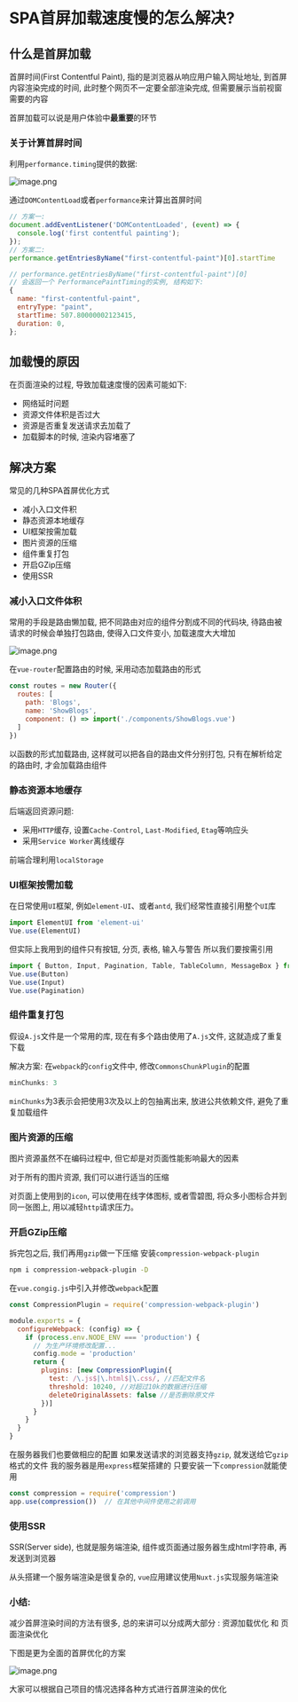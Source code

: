 # SPA首屏加载速度慢的怎么解决?

## 什么是首屏加载

首屏时间(First Contentful Paint), 指的是浏览器从响应用户输入网址地址, 到首屏内容渲染完成的时间, 此时整个网页不一定要全部渲染完成, 但需要展示当前视窗需要的内容

首屏加载可以说是用户体验中**最重要**的环节

### 关于计算首屏时间

利用`performance.timing`提供的数据: 

![image.png](https://static.vue-js.com/2e2491a0-3acc-11eb-85f6-6fac77c0c9b3.png)

通过`DOMContentLoad`或者`performance`来计算出首屏时间

```js showLineNumbers copy
// 方案一: 
document.addEventListener('DOMContentLoaded', (event) => {
  console.log('first contentful painting');
});
// 方案二: 
performance.getEntriesByName("first-contentful-paint")[0].startTime

// performance.getEntriesByName("first-contentful-paint")[0]
// 会返回一个 PerformancePaintTiming的实例, 结构如下: 
{
  name: "first-contentful-paint",
  entryType: "paint",
  startTime: 507.80000002123415,
  duration: 0,
};
```

## 加载慢的原因

在页面渲染的过程, 导致加载速度慢的因素可能如下: 

- 网络延时问题
- 资源文件体积是否过大
- 资源是否重复发送请求去加载了
- 加载脚本的时候, 渲染内容堵塞了

## 解决方案

常见的几种SPA首屏优化方式

- 减小入口文件积
- 静态资源本地缓存
- UI框架按需加载
- 图片资源的压缩
- 组件重复打包
- 开启GZip压缩
- 使用SSR

### 减小入口文件体积

常用的手段是路由懒加载, 把不同路由对应的组件分割成不同的代码块, 待路由被请求的时候会单独打包路由, 使得入口文件变小, 加载速度大大增加

![image.png](https://static.vue-js.com/486cee90-3acc-11eb-ab90-d9ae814b240d.png)

在`vue-router`配置路由的时候, 采用动态加载路由的形式

```js showLineNumbers copy
const routes = new Router({
  routes: [ 
    path: 'Blogs',
    name: 'ShowBlogs',
    component: () => import('./components/ShowBlogs.vue')
  ]
})
```

以函数的形式加载路由, 这样就可以把各自的路由文件分别打包, 只有在解析给定的路由时, 才会加载路由组件

### 静态资源本地缓存

后端返回资源问题: 

- 采用`HTTP`缓存, 设置`Cache-Control`, `Last-Modified`, `Etag`等响应头
- 采用`Service Worker`离线缓存

前端合理利用`localStorage`

### UI框架按需加载

在日常使用`UI`框架, 例如`element-UI`、或者`antd`, 我们经常性直接引用整个`UI`库

```js showLineNumbers copy
import ElementUI from 'element-ui'
Vue.use(ElementUI)
```

但实际上我用到的组件只有按钮, 分页, 表格, 输入与警告 所以我们要按需引用

```js showLineNumbers copy
import { Button, Input, Pagination, Table, TableColumn, MessageBox } from 'element-ui';
Vue.use(Button)
Vue.use(Input)
Vue.use(Pagination)
```

### 组件重复打包

假设`A.js`文件是一个常用的库, 现在有多个路由使用了`A.js`文件, 这就造成了重复下载

解决方案: 在`webpack`的`config`文件中, 修改`CommonsChunkPlugin`的配置

```js showLineNumbers copy
minChunks: 3
```

`minChunks`为3表示会把使用3次及以上的包抽离出来, 放进公共依赖文件, 避免了重复加载组件

### 图片资源的压缩

图片资源虽然不在编码过程中, 但它却是对页面性能影响最大的因素

对于所有的图片资源, 我们可以进行适当的压缩

对页面上使用到的`icon`, 可以使用在线字体图标, 或者雪碧图, 将众多小图标合并到同一张图上, 用以减轻`http`请求压力。

### 开启GZip压缩

拆完包之后, 我们再用`gzip`做一下压缩 安装`compression-webpack-plugin`

```bash
npm i compression-webpack-plugin -D
```

在`vue.congig.js`中引入并修改`webpack`配置

```js showLineNumbers copy
const CompressionPlugin = require('compression-webpack-plugin')

module.exports = {
  configureWebpack: (config) => {
    if (process.env.NODE_ENV === 'production') {
      // 为生产环境修改配置...
      config.mode = 'production'
      return {
        plugins: [new CompressionPlugin({
          test: /\.js$|\.html$|\.css/, //匹配文件名
          threshold: 10240, //对超过10k的数据进行压缩
          deleteOriginalAssets: false //是否删除原文件
        })]
      }
    }
  }
}
```

在服务器我们也要做相应的配置 如果发送请求的浏览器支持`gzip`, 就发送给它`gzip`格式的文件 我的服务器是用`express`框架搭建的 只要安装一下`compression`就能使用

```js showLineNumbers copy
const compression = require('compression')
app.use(compression())  // 在其他中间件使用之前调用
```

### 使用SSR

SSR(Server side), 也就是服务端渲染, 组件或页面通过服务器生成html字符串, 再发送到浏览器

从头搭建一个服务端渲染是很复杂的, `vue`应用建议使用`Nuxt.js`实现服务端渲染

### 小结: 

减少首屏渲染时间的方法有很多, 总的来讲可以分成两大部分 : 资源加载优化 和 页面渲染优化

下图是更为全面的首屏优化的方案

![image.png](https://static.vue-js.com/4fafe900-3acc-11eb-85f6-6fac77c0c9b3.png)


大家可以根据自己项目的情况选择各种方式进行首屏渲染的优化

